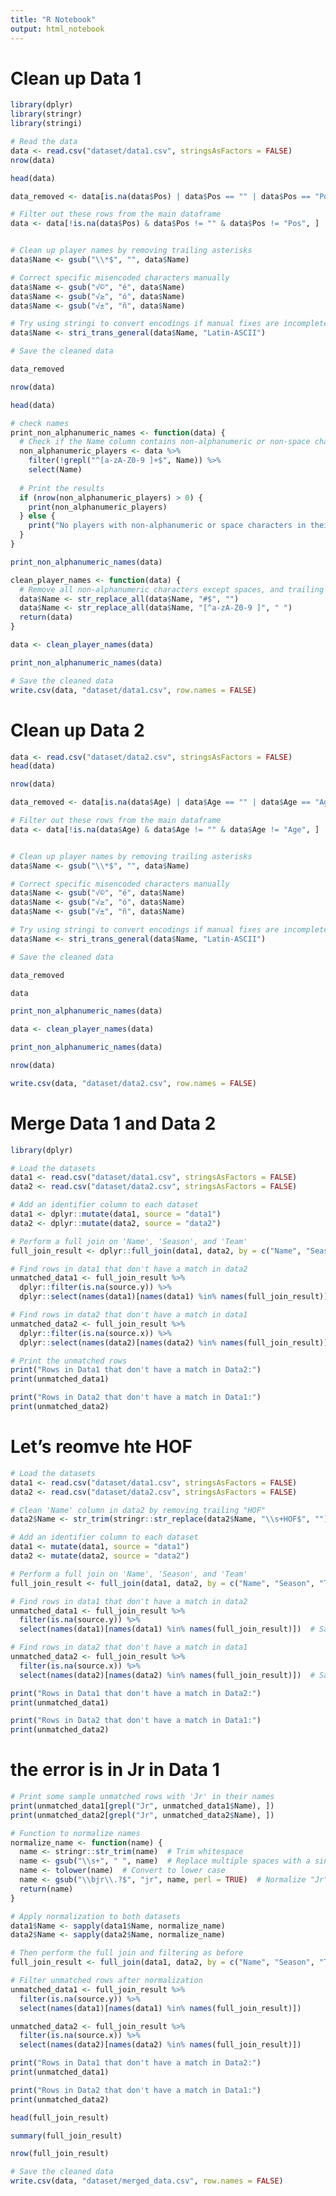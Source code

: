 ```yaml
---
title: "R Notebook"
output: html_notebook
---
```


# Clean up Data 1

```r
library(dplyr)
library(stringr)
library(stringi)

# Read the data
data <- read.csv("dataset/data1.csv", stringsAsFactors = FALSE)
nrow(data)
```


```r
head(data)
```


```r
data_removed <- data[is.na(data$Pos) | data$Pos == "" | data$Pos == "Pos", ]

# Filter out these rows from the main dataframe
data <- data[!is.na(data$Pos) & data$Pos != "" & data$Pos != "Pos", ]


# Clean up player names by removing trailing asterisks
data$Name <- gsub("\\*$", "", data$Name)

# Correct specific misencoded characters manually
data$Name <- gsub("√©", "é", data$Name)
data$Name <- gsub("√≥", "ó", data$Name)
data$Name <- gsub("√±", "ñ", data$Name)

# Try using stringi to convert encodings if manual fixes are incomplete
data$Name <- stri_trans_general(data$Name, "Latin-ASCII")

# Save the cleaned data

```

```r
data_removed
```

```r
nrow(data)
```

```r
head(data)
```

```r
# check names
print_non_alphanumeric_names <- function(data) {
  # Check if the Name column contains non-alphanumeric or non-space characters
  non_alphanumeric_players <- data %>% 
    filter(!grepl("^[a-zA-Z0-9 ]+$", Name)) %>%
    select(Name)
  
  # Print the results
  if (nrow(non_alphanumeric_players) > 0) {
    print(non_alphanumeric_players)
  } else {
    print("No players with non-alphanumeric or space characters in their names.")
  }
}

print_non_alphanumeric_names(data)
```


```r
clean_player_names <- function(data) {
  # Remove all non-alphanumeric characters except spaces, and trailing hashes
  data$Name <- str_replace_all(data$Name, "#$", "")
  data$Name <- str_replace_all(data$Name, "[^a-zA-Z0-9 ]", " ")
  return(data)
}

data <- clean_player_names(data)
```

```r
print_non_alphanumeric_names(data)
```

```r
# Save the cleaned data
write.csv(data, "dataset/data1.csv", row.names = FALSE)
```

# Clean up Data 2

```r
data <- read.csv("dataset/data2.csv", stringsAsFactors = FALSE)
head(data)
```

```r
nrow(data)
```

```r
data_removed <- data[is.na(data$Age) | data$Age == "" | data$Age == "Age", ]

# Filter out these rows from the main dataframe
data <- data[!is.na(data$Age) & data$Age != "" & data$Age != "Age", ]


# Clean up player names by removing trailing asterisks
data$Name <- gsub("\\*$", "", data$Name)

# Correct specific misencoded characters manually
data$Name <- gsub("√©", "é", data$Name)
data$Name <- gsub("√≥", "ó", data$Name)
data$Name <- gsub("√±", "ñ", data$Name)

# Try using stringi to convert encodings if manual fixes are incomplete
data$Name <- stri_trans_general(data$Name, "Latin-ASCII")

# Save the cleaned data

```


```r
data_removed
```

```r
data
```

```r
print_non_alphanumeric_names(data)
```


```r
data <- clean_player_names(data)
```


```r
print_non_alphanumeric_names(data)
```

```r
nrow(data)
```

```r
write.csv(data, "dataset/data2.csv", row.names = FALSE)
```


# Merge Data 1 and Data 2

```r
library(dplyr)

# Load the datasets
data1 <- read.csv("dataset/data1.csv", stringsAsFactors = FALSE)
data2 <- read.csv("dataset/data2.csv", stringsAsFactors = FALSE)

# Add an identifier column to each dataset
data1 <- dplyr::mutate(data1, source = "data1")
data2 <- dplyr::mutate(data2, source = "data2")

# Perform a full join on 'Name', 'Season', and 'Team'
full_join_result <- dplyr::full_join(data1, data2, by = c("Name", "Season", "Team"))

# Find rows in data1 that don't have a match in data2
unmatched_data1 <- full_join_result %>%
  dplyr::filter(is.na(source.y)) %>%
  dplyr::select(names(data1)[names(data1) %in% names(full_join_result)])  # Safely select matching columns

# Find rows in data2 that don't have a match in data1
unmatched_data2 <- full_join_result %>%
  dplyr::filter(is.na(source.x)) %>%
  dplyr::select(names(data2)[names(data2) %in% names(full_join_result)])  # Safely select matching columns

# Print the unmatched rows
print("Rows in Data1 that don't have a match in Data2:")
print(unmatched_data1)
```

```r
print("Rows in Data2 that don't have a match in Data1:")
print(unmatched_data2)
```

# Let's reomve hte HOF

```r
# Load the datasets
data1 <- read.csv("dataset/data1.csv", stringsAsFactors = FALSE)
data2 <- read.csv("dataset/data2.csv", stringsAsFactors = FALSE)

# Clean 'Name' column in data2 by removing trailing "HOF"
data2$Name <- str_trim(stringr::str_replace(data2$Name, "\\s+HOF$", ""))

# Add an identifier column to each dataset
data1 <- mutate(data1, source = "data1")
data2 <- mutate(data2, source = "data2")

# Perform a full join on 'Name', 'Season', and 'Team'
full_join_result <- full_join(data1, data2, by = c("Name", "Season", "Team"))

# Find rows in data1 that don't have a match in data2
unmatched_data1 <- full_join_result %>%
  filter(is.na(source.y)) %>%
  select(names(data1)[names(data1) %in% names(full_join_result)])  # Safely select matching columns

# Find rows in data2 that don't have a match in data1
unmatched_data2 <- full_join_result %>%
  filter(is.na(source.x)) %>%
  select(names(data2)[names(data2) %in% names(full_join_result)])  # Safely select matching columns
```

```r
print("Rows in Data1 that don't have a match in Data2:")
print(unmatched_data1)
```

```r
print("Rows in Data2 that don't have a match in Data1:")
print(unmatched_data2)
```
# the error is in Jr in Data 1

```r
# Print some sample unmatched rows with 'Jr' in their names
print(unmatched_data1[grepl("Jr", unmatched_data1$Name), ])
print(unmatched_data2[grepl("Jr", unmatched_data2$Name), ])

```

```r
# Function to normalize names
normalize_name <- function(name) {
  name <- stringr::str_trim(name)  # Trim whitespace
  name <- gsub("\\s+", " ", name)  # Replace multiple spaces with a single space
  name <- tolower(name)  # Convert to lower case
  name <- gsub("\\bjr\\.?$", "jr", name, perl = TRUE)  # Normalize "Jr" suffix
  return(name)
}

# Apply normalization to both datasets
data1$Name <- sapply(data1$Name, normalize_name)
data2$Name <- sapply(data2$Name, normalize_name)

# Then perform the full join and filtering as before
full_join_result <- full_join(data1, data2, by = c("Name", "Season", "Team"))

# Filter unmatched rows after normalization
unmatched_data1 <- full_join_result %>%
  filter(is.na(source.y)) %>%
  select(names(data1)[names(data1) %in% names(full_join_result)])

unmatched_data2 <- full_join_result %>%
  filter(is.na(source.x)) %>%
  select(names(data2)[names(data2) %in% names(full_join_result)])

```

```r
print("Rows in Data1 that don't have a match in Data2:")
print(unmatched_data1)
```

```r
print("Rows in Data2 that don't have a match in Data1:")
print(unmatched_data2)
```


```r
head(full_join_result)
```


```r
summary(full_join_result)
```
```r
nrow(full_join_result)
```


```r
# Save the cleaned data
write.csv(data, "dataset/merged_data.csv", row.names = FALSE)
```





